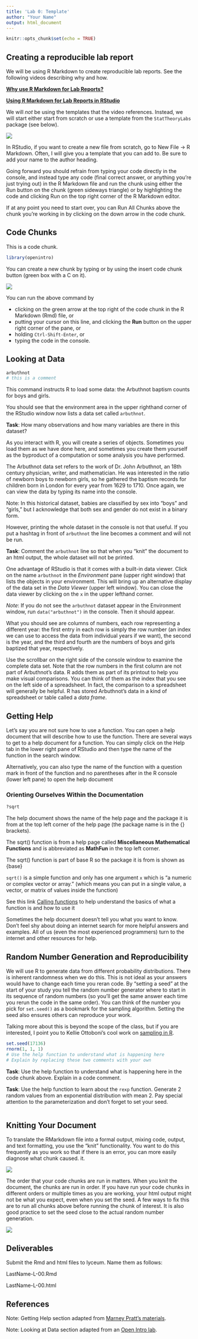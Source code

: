 ```yaml
---
title: 'Lab 0: Template'
author: "Your Name"
output: html_document
---
```


```r
knitr::opts_chunk$set(echo = TRUE)
```

## Creating a reproducible lab report

We will be using R Markdown to create reproducible lab reports. See the following videos describing why and how. 

[**Why use R Markdown for Lab Reports?**](https://youtu.be/lNWVQ2oxNho)


[**Using R Markdown for Lab Reports in RStudio**](https://youtu.be/o0h-eVABe9M)

We will *not* be using the templates that the video references. Instead, we will start either start from scratch or use a template from the `StatTheoryLabs` package (see below).

![](template.png)

In RStudio, if you want to create a new file from scratch, go to New File -> R Markdown. Often, I will give you a template that you can add to. Be sure to add your name to the author heading.

Going forward you should refrain from typing your code directly in the console, and instead type any code (final correct answer, or anything you're just trying out) in the R Markdown file and run the chunk using either the Run button on the chunk  (green sideways triangle) or by highlighting the code and clicking Run on the top  right corner of the R Markdown editor. 

If at any point you need to start over, you can Run All Chunks above the chunk you're working in by clicking on the down arrow in the code chunk.

## Code Chunks 

This is a code chunk. 

```r
library(openintro)
```

You can create a new chunk by typing or by using the insert code chunk button (green box with a C on it).

![](new-code-chunk.png)

You can run the above command by

- clicking on the green arrow at the top right of the code chunk in the R Markdown (Rmd) file, or
- putting your cursor on this line, and clicking the **Run** button on the upper right corner of the pane, or
- holding `Ctrl-Shift-Enter`, or
- typing the code in the console.

## Looking at Data

```r
arbuthnot
# this is a comment
```

This command instructs R to load some data: the Arbuthnot baptism counts for boys and girls. 

You should see that the environment area in the upper righthand corner of the RStudio window now lists a data set called `arbuthnot`.

**Task**: How many observations and how many variables are there in this dataset?

As you interact with R, you will create a series of objects. Sometimes you load them as we have done here, and sometimes you create them yourself as the byproduct of a computation or some analysis you have performed.

The Arbuthnot data set refers to the work of Dr. John Arbuthnot, an 18th century physician, writer, and mathematician. He was interested in the ratio of newborn boys to newborn girls, so he gathered the baptism records for children born in London for every year from 1629 to 1710. Once again, we can view the data by typing its name into the console.

Note: In this historical dataset, babies are classified by sex into "boys" and "girls," but I acknowledge that both sex and gender do not exist in a binary form.

However, printing the whole dataset in the console is not that useful. If you put a hashtag in front of `arbuthnot` the line becomes a comment and will not be run. 

**Task**: Comment the `arbuthnot` line so that when you "knit" the document to an html output, the whole dataset will not be printed.

One advantage of RStudio is that it comes with a built-in data viewer. 
Click on the name `arbuthnot` in the *Environment* pane (upper right window) that lists the objects in your environment. This will bring up an alternative display of the data set in the *Data Viewer* (upper left window). 
You can close the data viewer by clicking on the `x` in the upper lefthand corner.

*Note*: If you do not see the `arbuthnot` dataset appear in the Environment window, run `data("arbuthnot")` in the console. Then it should appear.

What you should see are columns of numbers, each row representing a different year: the first entry in each row is simply the row number (an index we can use to access the data from individual years if we want), the second is the year, and the third and fourth are the numbers of boys and girls baptized that year, respectively. 

Use the scrollbar on the right side of the console window to examine the complete data set. Note that the row numbers in the first column are not part of Arbuthnot's data. R adds them as part of its printout to help you make visual comparisons. You can think of them as the index that you see on the left side of a spreadsheet. In fact, the comparison to a spreadsheet will generally be helpful. R has stored Arbuthnot's data in a kind of spreadsheet or table called a *data frame*.


## Getting Help

Let's say you are not sure how to use a function.  You can open a help document that will describe how to use the function. There are several ways to get to a help document for a function.  You can simply click on the Help tab in the lower right pane of RStudio and then type the name of the function in the search window.


Alternatively, you can also type the name of the function with a question mark in front of the function and no parentheses after in the R console (lower left pane) to open the help document

### Orienting Ourselves Within the Documentation

```r
?sqrt
```

The help document shows the name of the help page and the package it is from at the top left corner of the help page (the package name is in the {} brackets).

The sqrt() function is from a help page called **Miscellaneous Mathematical Functions** and is abbreviated as **MathFun** in the top left corner.

The sqrt() function is part of base R so the package it is from is shown as {base}

`sqrt()` is a simple function and only has one argument `x` which is "a numeric or complex vector or array." (which means you can put in a single value, a vector, or matrix of values inside the function)

See this link [Calling functions](https://r4ds.had.co.nz/workflow-basics.html#calling-functions) to help understand the basics of what a function is and how to use it

Sometimes the help document doesn't tell you what you want to know.  Don't feel shy about doing an internet search for more helpful answers and examples.  All of us (even the most experienced programmers) turn to the internet and other resources for help.


## Random Number Generation and Reproducibility

We will use R to generate data from different probability distributions. There is inherent randomness when we do this. This is not ideal as your answers would have to change each time you reran code. By "setting a seed" at the start of your study you tell the random number generator where to start in its sequence of random numbers (so you'll get the same answer each time you rerun the code in the same order). You can think of the number you pick for `set.seed()` as a bookmark for the sampling algorithm. Setting the seed also ensures others can reproduce your work.

Talking more about this is beyond the scope of the class, but if you are interested, I point you to Kellie Ottoboni's cool work on [sampling in R](http://www.kellieottoboni.com/posts/2019/01/random-problems-with-r/).


```r
set.seed(17136)
rnorm(1, 1, 1)
# Use the help function to understand what is happening here
# Explain by replacing these two comments with your own 
```

**Task**: Use the help function to understand what is happening here in the code chunk above. Explain in a code comment.

**Task**: Use the help function to learn about the `rexp` function. Generate 2 random values from an exponential distribution with mean 2. Pay special attention to the parameterization and don't forget to set your seed.

```r

```

## Knitting Your Document

To translate the RMarkdown file into a formal output, mixing code, output, and text formatting, you use the "knit" functionality. You want to do this frequently as you work so that if there is an error, you can more easily diagnose what chunk caused. it. 

![](knit.png)

The order that your code chunks are run in matters. When you knit the document, the chunks are run in order. If you have run your code chunks in different orders or multiple times as you are working, your html output might not be what you expect, even when you set the seed. A few ways to fix this are to run all chunks above before running the chunk of interest. It is also good practice to set the seed close to the actual random number generation.

![](run-chunks.png)

## Deliverables

Submit the Rmd and html files to lyceum. Name them as follows:

LastName-L-00.Rmd  

LastName-L-00.html


## References 

Note: Getting Help section adapted from [Marney Pratt's materials](https://github.com/marneypratt/r4bio/tree/main/inst/tutorials/basics).

Note: Looking at Data section adapted from an [Open Intro lab](http://openintrostat.github.io/oilabs-tidy/01_intro_to_r/intro_to_r.html).
